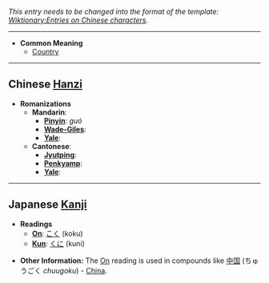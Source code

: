 ''This entry needs to be changed into the format of the template: [[Wiktionary:Entries on Chinese characters]].''
----

*'''Common Meaning'''
**[[Country]]

----

==Chinese [[Hanzi]] ==

*'''Romanizations'''
**'''Mandarin''':
***'''[[Pinyin]]''': ''guó''
***'''[[Wade-Giles]]''':
***'''[[Yale]]''': 
**'''Cantonese''':
***'''[[Jyutping]]''':
***'''[[Penkyamp]]''':
***'''[[Yale]]''': 

----

==Japanese [[Kanji]]== 

*'''Readings'''
**'''[[On]]''': [[こく]] (koku)
**'''[[Kun]]''': [[くに]] (kuni)

*'''Other Information:''' The [[On]] reading is used in compounds like [[中国]] (ちゅうごく ''chuugoku'') - [[China]].
